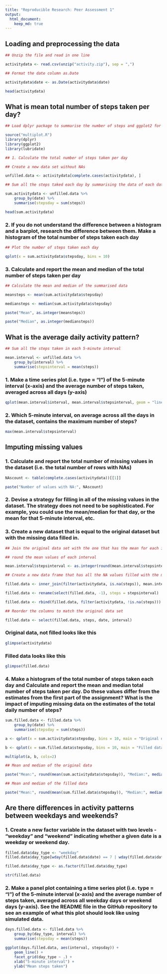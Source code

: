 ```yaml
---
title: "Reproducible Research: Peer Assessment 1"
output: 
  html_document:
    keep_md: true
---
```



## Loading and preprocessing the data

```r

## Unzip the file and read in one line

activitydata <- read.csv(unzip("activity.zip"), sep = ",")

## Format the date column as.Date

activitydata$date <- as.Date(activitydata$date)

head(activitydata)

```


## What is mean total number of steps taken per day?

```r
## Load dplyr package to summarise the number of steps and ggplot2 for the plot

source("multiplot.R")
library(dplyr)
library(ggplot2)
library(lubridate)

## 1. Calculate the total number of steps taken per day

## Create a new data set without NAs

unfilled.data <- activitydata[complete.cases(activitydata), ]

## Sum all the steps taked each day by summarising the data of each date ignoring dates that have NA values

sum.activitydata <- unfilled.data %>%
    group_by(date) %>%
    summarise(stepsday = sum(steps))

head(sum.activitydata)

```

### 2. If you do not understand the difference between a histogram and a barplot, research the difference between them. Make a histogram of the total number of steps taken each day

```r

## Plot the number of steps taken each day

qplot(x = sum.activitydata$stepsday, bins = 10)

```


### 3. Calculate and report the mean and median of the total number of steps taken per day

```r

## Calculate the mean and median of the summarised data

meansteps <- mean(sum.activitydata$stepsday)

mediansteps <- median(sum.activitydata$stepsday)

paste("Mean", as.integer(meansteps))

paste("Median", as.integer(mediansteps))

```


## What is the average daily activity pattern?

```r

## Sum all the steps taken in each 5-minute interval

mean.interval <- unfilled.data %>%
    group_by(interval) %>%
    summarise(stepsinterval = mean(steps))

```

### 1. Make a time series plot (i.e. type = "l") of the 5-minute interval (x-axis) and the average number of steps taken, averaged across all days (y-axis)

```r

qplot(mean.interval$interval, mean.interval$stepsinterval, geom = "line")

```

### 2. Which 5-minute interval, on average across all the days in the dataset, contains the maximum number of steps?

```r
max(mean.interval$stepsinterval)
```


## Imputing missing values

### 1. Calculate and report the total number of missing values in the dataset (i.e. the total number of rows with NAs)

```r

NAscount <- table(complete.cases(activitydata))[[1]]

paste("Number of values with NA:", NAscount)

```

### 2. Devise a strategy for filling in all of the missing values in the dataset. The strategy does not need to be sophisticated. For example, you could use the mean/median for that day, or the mean for that 5-minute interval, etc.

### 3. Create a new dataset that is equal to the original dataset but with the missing data filled in.

```r

## Join the original data set with the one that has the mean for each interval, to fill in the missing values

## round the mean values of each interval

mean.interval$stepsinterval <- as.integer(round(mean.interval$stepsinterval, digits = 0))

## Create a new data frame that has all the NA values filled with the mean of each 5 minute interval

filled.data <- inner_join(filter(activitydata, is.na(steps)), mean.interval, by = "interval")

filled.data <- rename(select(filled.data, -1), steps = stepsinterval)

filled.data <- rbind(filled.data, filter(activitydata, !is.na(steps)))

## Reorder the columns to match the original data set

filled.data <- select(filled.data, steps, date, interval)

```

### Original data, not filled looks like this

```r
glimpse(activitydata)
```

### Filled data looks like this

```r
glimpse(filled.data)
```

### 4. Make a histogram of the total number of steps taken each day and Calculate and report the mean and median total number of steps taken per day. Do these values differ from the estimates from the first part of the assignment? What is the impact of imputing missing data on the estimates of the total daily number of steps?

```r

sum.filled.data <- filled.data %>%
    group_by(date) %>%
    summarise(stepsday = sum(steps))

a <- qplot(x = sum.activitydata$stepsday, bins = 10, main = "Original data")

b <- qplot(x = sum.filled.data$stepsday, bins = 10, main = "Filled data")

multiplot(a, b, cols=2)

## Mean and median of the original data

paste("Mean:", round(mean(sum.activitydata$stepsday)), "Median:", median(sum.activitydata$stepsday))

## Mean and median of the filled data

paste("Mean:", round(mean(sum.filled.data$stepsday)), "Median:", median(sum.filled.data$stepsday))

```

## Are there differences in activity patterns between weekdays and weekends?

### 1. Create a new factor variable in the dataset with two levels - "weekday" and "weekend" indicating whether a given date is a weekday or weekend day.

```r

filled.data$day_type <- "weekday"
filled.data$day_type[wday(filled.data$date) == 7 | wday(filled.data$date) == 1] <- "weekend"

filled.data$day_type <- as.factor(filled.data$day_type)

str(filled.data)

```

### 2. Make a panel plot containing a time series plot (i.e. type = "l") of the 5-minute interval (x-axis) and the average number of steps taken, averaged across all weekday days or weekend days (y-axis). See the README file in the GitHub repository to see an example of what this plot should look like using simulated data.

```r

days.filled.data <- filled.data %>%
    group_by(day_type, interval) %>%
    summarise(stepsday = mean(steps))

ggplot(days.filled.data, aes(interval, stepsday)) +
    geom_line() +
    facet_grid(day_type ~ .) +
    xlab("5-minute interval") +
    ylab("Mean steps taken")

```

